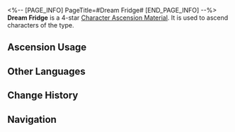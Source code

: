 <%-- [PAGE_INFO]
PageTitle=#Dream Fridge#
[END_PAGE_INFO] --%>
{{Item Infobox
|id          = 110423
|image       = Item Dream Fridge.png
|type        = Character Ascension Material
|invCategory = Upgrade Materials
|rarity      = 4
|effect      = The fridge carried by Sweet Gorilla. Can be used for the Ascension of Ice characters.
|description = A special SoulGlad fridge designed to preserve icy sweetness.<br />It serves as a tool for transporting drinks for the Sweet Dreams Troupe, and can also be wielded as a weapon when they are transformed into the Dreamjolt Troupe.
|source1     = [[Stagnant Shadow: The Reverie (Dreamscape)]]
|source2     = [[Omni-Synthesizer]] &mdash; Material Exchange
}}
{{Description|''"Notice: The Sweet Dreams Troupe serves as an outsourcing company for transportation, and SoulGlad Enterprise does not bear any liability in the event of accidents."''}}
'''Dream Fridge''' is a 4-star [[Character Ascension Material]]. It is used to ascend characters of the {{Color|undefined|link=1}} type.

==Ascension Usage==
{{Ascension Usage}}

==Other Languages==
{{Other Languages
|en   = Dream Fridge
|zhs  = 冷藏梦箱
|zht  = 冷藏夢箱
|ja   = 夢の冷蔵庫
|ko   = 꿈 아이스박스
|es   = Nevera de sueños
|fr   = Glacière onirique
|ru   = Холодильник грёз
|th   = Dream Fridge
|vi   = Hộp Giấc Mơ Lạnh
|de   = Traumkühlschrank
|id   = Dream Fridge
|pt   = Geladeira de Sonho
}}

==Change History==
{{Change History|2.0}}

==Navigation==
{{Upgrade Material Navbox}}